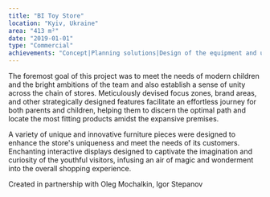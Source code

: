 ```yaml
---
title: "BI Toy Store"
location: "Kyiv, Ukraine"
area: "413 m²"
date: "2019-01-01"
type: "Commercial"
achievements: "Concept|Planning solutions|Design of the equipment and unique elements|3d visualization|Drawings|Visual communication|Specification of materials and equipment|Supervision"
---
```


The foremost goal of this project was to meet the needs of modern children and the bright ambitions of the team and also establish a sense of unity across the chain of stores. Meticulously devised focus zones, brand areas, and other strategically designed features facilitate an effortless journey for both parents and children, helping them to discern the optimal path and locate the most fitting products amidst the expansive premises.

A variety of unique and innovative furniture pieces were designed to enhance the store's uniqueness and meet the needs of its customers. Enchanting interactive displays designed to captivate the imagination and curiosity of the youthful visitors, infusing an air of magic and wonderment into the overall shopping experience.

Created in partnership with Oleg Mochalkin, Igor Stepanov
